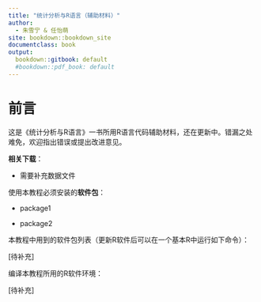 ```yaml
---
title: "统计分析与R语言（辅助材料）"
author: 
  - 朱雪宁 & 任怡萌
site: bookdown::bookdown_site
documentclass: book
output:
  bookdown::gitbook: default
  #bookdown::pdf_book: default
---
```


# 前言 {-}

这是《统计分析与R语言》一书所用R语言代码辅助材料，还在更新中。错漏之处难免，欢迎指出错误或提出改进意见。

**相关下载**：

- 需要补充数据文件

使用本教程必须安装的**软件包**：

- package1

- package2

本教程中用到的软件包列表（更新R软件后可以在一个基本R中运行如下命令）：

[待补充]

编译本教程所用的R软件环境：

[待补充]
